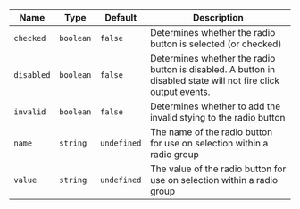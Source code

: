 
  | Name | Type | Default | Description |
| --- | --- | --- | --- |
| `checked` | `boolean` | `false` | Determines whether the radio button is selected (or checked) |
| `disabled` | `boolean` | `false` | Determines whether the radio button is disabled. A button in disabled state will not fire click output events. |
| `invalid` | `boolean` | `false` | Determines whether to add the invalid stying to the radio button |
| `name` | `string` | `undefined` | The name of the radio button for use on selection within a radio group |
| `value` | `string` | `undefined` | The value of the radio button for use on selection within a radio group |


